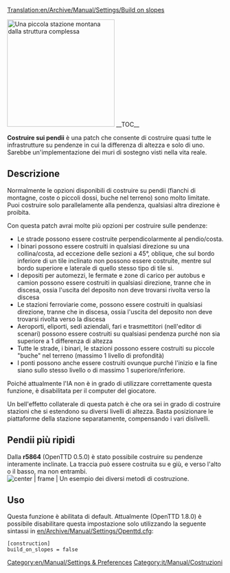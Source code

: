 [[Translation:en/Archive/Manual/Settings/Build on slopes]]

[[File:en/Archive/Manual/Settings/Build-on-slopes.png|center|frame|250px|Una piccola stazione montana dalla struttura complessa]]
__TOC__

'''Costruire sui pendii''' è una patch che consente di costruire quasi tutte le infrastrutture su pendenze in cui la differenza di altezza e solo di uno. Sarebbe un'implementazione dei muri di sostegno visti nella vita reale.

== Descrizione ==
Normalmente le opzioni disponibili di costruire su pendii (fianchi di montagne, coste o piccoli dossi, buche nel terreno) sono molto limitate. Puoi costruire solo parallelamente alla pendenza, qualsiasi altra direzione è proibita.

Con questa patch avrai molte più opzioni per costruire sulle pendenze:

* Le strade possono essere costruite perpendicolarmente al pendio/costa.
* I binari possono essere costruiti in qualsiasi direzione su una collina/costa, ad eccezione delle sezioni a 45&deg;, oblique, che sul bordo inferiore di un tile inclinato non possono essere costruite, mentre sul bordo superiore e laterale di quello stesso tipo di tile si.
* I depositi per automezzi, le fermate e zone di carico per autobus e camion possono essere costruiti in qualsiasi direzione, tranne che in discesa, ossia l'uscita del deposito non deve trovarsi rivolta verso la discesa
* Le stazioni ferroviarie come, possono essere costruiti in qualsiasi direzione, tranne che in discesa, ossia l'uscita del deposito non deve trovarsi rivolta verso la discesa
* Aeroporti, eliporti, sedi aziendali, fari e trasmettitori (nell'editor di scenari) possono essere costruiti su qualsiasi pendenza purché non sia superiore a 1 differenza di altezza
* Tutte le strade, i binari, le stazioni possono essere costruiti su piccole "buche" nel terreno (massimo 1 livello di profondità)
* I ponti possono anche essere costruiti ovunque purché l'inizio e la fine siano sullo stesso livello o di massimo 1 superiore/inferiore.

Poiché attualmente l'IA non è in grado di utilizzare correttamente questa funzione, è disabilitata per il computer del giocatore.

Un bell'effetto collaterale di questa patch è che ora sei in grado di costruire stazioni che si estendono su diversi livelli di altezza. Basta posizionare le piattaforme della stazione separatamente, compensando i vari dislivelli. 

==Pendii più ripidi==
Dalla '''r5864''' (OpenTTD 0.5.0) è stato possibile costruire su pendenze interamente inclinate. La traccia può essere costruita su e giù, e verso l'alto o il basso, ma non entrambi.
[[File:en/Steeperslopesexample.png | center | frame | Un esempio dei diversi metodi di costruzione.]]

== Uso ==
Questa funzione è abilitata di default. Attualmente (OpenTTD 1.8.0) è possibile disabilitare questa impostazione solo utilizzando la seguente sintassi in [[en/Archive/Manual/Settings/Openttd.cfg]]:

<pre>
[construction]
build_on_slopes = false
</pre>

[[Category:en/Manual/Settings & Preferences]]
[[Category:it/Manual/Costruzioni]]